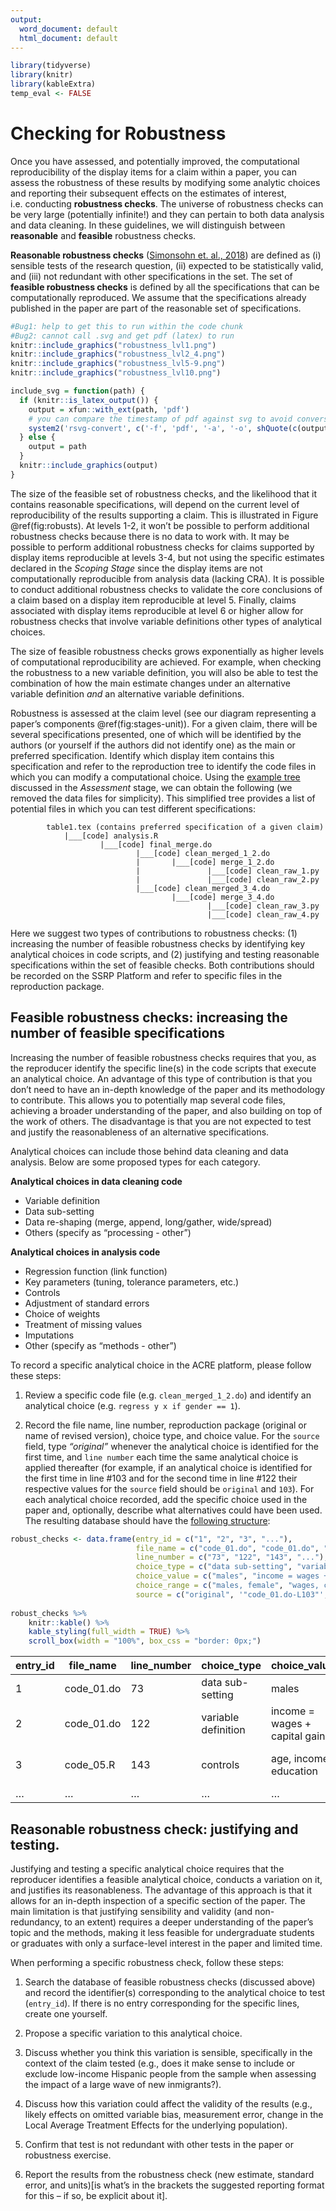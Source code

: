 ```yaml
---
output:
  word_document: default
  html_document: default
---
```

```r
library(tidyverse)
library(knitr)
library(kableExtra)
temp_eval <- FALSE
```

# Checking for Robustness {#robust}

Once you have assessed, and potentially improved, the computational reproducibility of the display items for a claim within a paper, you can assess the robustness of these results by modifying some analytic choices and reporting their subsequent effects on the estimates of interest, i.e. conducting **robustness checks**. The universe of robustness checks can be very large (potentially infinite!) and they can pertain to both data analysis and data cleaning. In these guidelines, we will distinguish between **reasonable** and **feasible** robustness checks. 

**Reasonable robustness checks** ([Simonsohn et. al., 2018](https://urisohn.com/sohn_files/wp/wordpress/wp-content/uploads/Paper-Specification-curve-2018-11-02.pdf)) are defined as (i) sensible tests of the research question, (ii) expected to be statistically valid, and (iii) not redundant with other specifications in the set. The set of **feasible robustness checks** is defined by all the specifications that can be computationally reproduced. We assume that the specifications already published in the paper are part of the reasonable set of specifications.



```r
#Bug1: help to get this to run within the code chunk
#Bug2: cannot call .svg and get pdf (latex) to run
knitr::include_graphics("robustness_lvl1.png")
knitr::include_graphics("robustness_lvl2_4.png")
knitr::include_graphics("robustness_lvl5-9.png")
knitr::include_graphics("robustness_lvl10.png")
```


```r
include_svg = function(path) {
  if (knitr::is_latex_output()) {
    output = xfun::with_ext(path, 'pdf')
    # you can compare the timestamp of pdf against svg to avoid conversion if necessary
    system2('rsvg-convert', c('-f', 'pdf', '-a', '-o', shQuote(c(output, path))))
  } else {
    output = path
  }
  knitr::include_graphics(output)
}
```

The size of the feasible set of robustness checks, and the likelihood that it contains reasonable specifications, will depend on the current level of reproducibility of the results supporting a claim. This is illustrated in Figure \@ref(fig:robusts). At levels 1-2, it won't be possible to perform additional robustness checks because there is no data to work with. It may be possible to perform additional robustness checks for claims supported by display items reproducible at levels 3-4, but not using the specific estimates declared in the *Scoping Stage* since the display items are not computationally reproducible from analysis data (lacking CRA). It is possible to conduct additional robustness checks to validate the core conclusions of a claim based on a display item reproducible at level 5. Finally, claims associated with display items reproducible at level 6 or higher allow for robustness checks that involve variable definitions other types of analytical choices.

The size of feasible robustness checks grows exponentially as higher levels of computational reproducibility are achieved. For example, when checking the robustness to a new variable definition, you will also be able to test the combination of how the main estimate changes under an alternative variable definition *and* an alternative variable definitions.

Robustness is assessed at the claim level (see our diagram representing a paper's components \@ref(fig:stages-unit)). For a given claim, there will be several specifications presented, one of which will be identified by the authors (or yourself if the authors did not identify one) as the main or preferred specification. Identify which display item contains this specification and refer to the reproduction tree to identify the code files in which you can modify a computational choice. Using the [example tree](#complete-tree) discussed in the *Assessment* stage, we can obtain the following (we removed the data files for simplicity). This simplified tree provides a list of potential files in which you can test different  specifications: 

```
        table1.tex (contains preferred specification of a given claim)
            |___[code] analysis.R
                    |___[code] final_merge.do
                            |___[code] clean_merged_1_2.do
                            |       |___[code] merge_1_2.do
                            |               |___[code] clean_raw_1.py
                            |               |___[code] clean_raw_2.py
                            |___[code] clean_merged_3_4.do
                                    |___[code] merge_3_4.do
                                            |___[code] clean_raw_3.py
                                            |___[code] clean_raw_4.py
```

Here we suggest two types of contributions to robustness checks: (1) increasing the number of feasible robustness checks by identifying key analytical choices in code scripts, and (2) justifying and testing reasonable specifications within the set of feasible checks. Both contributions should be recorded on the SSRP Platform and refer to specific files in the reproduction package.

## Feasible robustness checks: increasing the number of feasible specifications

Increasing the number of feasible robustness checks requires that you, as the reproducer identify the specific line(s) in the code scripts that execute an analytical choice. An advantage of this type of contribution is that you don't need to have an in-depth knowledge of the paper and its methodology to contribute. This allows you to potentially map several code files, achieving a broader understanding of the paper, and also building on top of the work of others. The disadvantage is that you are not expected to test and justify the reasonableness of an alternative specifications. 

Analytical choices can include those behind data cleaning and data analysis. Below are some proposed types for each category.   

**Analytical choices in data cleaning code**

- Variable definition
- Data sub-setting
- Data re-shaping (merge, append, long/gather, wide/spread)
- Others (specify as "processing - other")
  
**Analytical choices in analysis code** 

- Regression function (link function)
- Key parameters (tuning, tolerance parameters, etc.)
- Controls
- Adjustment of standard errors
- Choice of weights
- Treatment of missing values
- Imputations
- Other (specify as "methods - other")

To record a specific analytical choice in the ACRE platform, please follow these steps:  

1.  Review a specific code file (e.g. `clean_merged_1_2.do`) and identify an analytical choice (e.g. `regress y x if gender == 1`). 

2.  Record the file name, line number, reproduction package (original or name of revised version), choice type, and choice value. For the `source` field, type *“original”* whenever the analytical choice is identified for the first time, and `line number` each time the same analytical choice is applied thereafter (for example, if an analytical choice is identified for the first time in line #103 and for the second time in line #122 their respective values for the `source` field should be `original` and `103`). For each analytical choice recorded, add the specific choice used in the paper and, optionally, describe what alternatives could have been used. The resulting database should have the [following structure](https://docs.google.com/spreadsheets/d/1nZuJSHswbZgaaIfBcyIUGPwG-WIP8zE1Oambud-WoDc/edit?usp=sharing):

```r
robust_checks <- data.frame(entry_id = c("1", "2", "3", "..."),
                            file_name = c("code_01.do", "code_01.do", "code_05.R", "..."),
                            line_number = c("73", "122", "143", "..."),
                            choice_type = c("data sub-setting", "variable definition", "controls", "..."),
                            choice_value = c("males", "income = wages + capital gains", "age, income, education", "..."),
                            choice_range = c("males, female", "wages, capital gains, gifts", "age, income, education, region", "..."),
                            source = c("original", '"code_01.do-L103"', "original", "..."))
                         
robust_checks %>%
    knitr::kable() %>%
    kable_styling(full_width = TRUE) %>%
    scroll_box(width = "100%", box_css = "border: 0px;")
```

|entry_id| file_name  | line_number | choice_type         | choice_value                   | choice_range                  | Source              |
|--------|------------|-------------|---------------------|--------------------------------|-------------------------------|---------------------|
|   1    | code_01.do | 73          | data sub-setting    | males                          | males, female,                | original            |
|   2    | code_01.do | 122         | variable definition | income = wages + capital gains | wages, capital gains, gifts   | "code_01.do-L103"   |
|   3    | code_05.R  | 143         | controls            | age, income, education         | age, income, education, region| original            |
| ...    | ...        | ...         | ...                 | ...                            | ...                           | ...                 |



## Reasonable robustness check: justifying and testing.

Justifying and testing a specific analytical choice requires that the reproducer identifies a feasible analytical choice, conducts a variation on it, and justifies its reasonableness. The advantage of this approach is that it allows for an in-depth inspection of a specific section of the paper. The main limitation is that justifying sensibility and validity (and non-redundancy, to an extent) requires a deeper understanding of the paper's topic and the methods, making it less feasible for undergraduate students or graduates with only a surface-level interest in the paper and limited time. 

When performing a specific robustness check, follow these steps: 

1. Search the database of feasible robustness checks (discussed above) and record the identifier(s) corresponding to the analytical choice to test (`entry_id`). If there is no entry corresponding for the specific lines, create one yourself. 

2. Propose a specific variation to this analytical choice. 

3. Discuss whether you think this variation is sensible, specifically in the context of the claim tested (e.g., does it make sense to include or exclude low-income Hispanic people from the sample when assessing the impact of a large wave of new inmigrants?). 

4. Discuss how this variation could affect the validity of the results (e.g., likely effects on omitted variable bias, measurement error, change in the Local Average Treatment Effects for the underlying population). 

5. Confirm that test is not redundant with other tests in the paper or robustness exercise. 

6. Report the results from the robustness check (new estimate, standard error, and units)[is what's in the brackets the suggested reporting format for this -- if so, be explicit about it].


<!--
## Test the robustness of results  

Test the robustness of results to alternative (sensible) specifications

  - Specification curves: DESCRIBE. 
  - Jackknife the preferred estimate: DESCRIBE.  
  - Use ML to select among coriates: DESCRIBE.  
  - Incorporate recent robustness test from Meager et. al. DESCRIBE
-->
 





